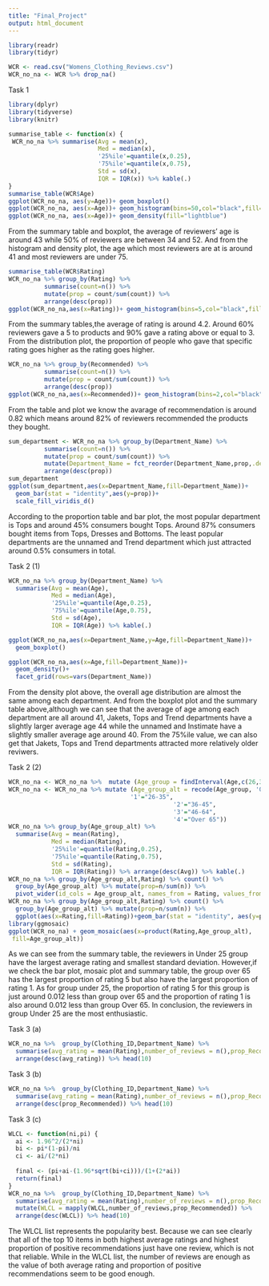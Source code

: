 ```yaml
---
title: "Final_Project"
output: html_document
---
```


```r
library(readr)
library(tidyr)

WCR <- read.csv("Womens_Clothing_Reviews.csv") 
WCR_no_na <- WCR %>% drop_na()
```

Task 1
```r
library(dplyr)
library(tidyverse)
library(knitr)
```

```r
summarise_table <- function(x) {
 WCR_no_na %>% summarise(Avg = mean(x),
                         Med = median(x),
                         '25%ile'=quantile(x,0.25),
                         '75%ile'=quantile(x,0.75),
                         Std = sd(x),
                         IQR = IQR(x)) %>% kable(.)
}
summarise_table(WCR$Age)
ggplot(WCR_no_na, aes(y=Age))+ geom_boxplot()
ggplot(WCR_no_na, aes(x=Age))+ geom_histogram(bins=50,col="black",fill="lightblue") 
ggplot(WCR_no_na, aes(x=Age))+ geom_density(fill="lightblue")
```

From the summary table and boxplot, the average of reviewers' age is around 43 while 50% of reviewers are between 34 and 52.
And from the histogram and density plot, the age which most reviewers are at is around 41 and most reviewers are under 75.

```r
summarise_table(WCR$Rating)
WCR_no_na %>% group_by(Rating) %>% 
          summarise(count=n()) %>% 
          mutate(prop = count/sum(count)) %>% 
          arrange(desc(prop))
ggplot(WCR_no_na,aes(x=Rating))+ geom_histogram(bins=5,col="black",fill="lightblue")
```
From the summary tables,the average of rating is around 4.2. Around 60% reviewers gave a 5 to products and 90% gave a rating above or equal to 3. 
From the distribution plot, the proportion of people who gave that specific rating goes higher as the rating goes higher.
```r
WCR_no_na %>% group_by(Recommended) %>% 
          summarise(count=n()) %>% 
          mutate(prop = count/sum(count)) %>% 
          arrange(desc(prop))
ggplot(WCR_no_na,aes(x=Recommended))+ geom_histogram(bins=2,col="black",fill="lightblue")
```
From the table and plot we know the avarage of recommendation is around 0.82 which means around 82% of reviewers recommended the products they bought.
```r
sum_department <- WCR_no_na %>% group_by(Department_Name) %>% 
          summarise(count=n()) %>% 
          mutate(prop = count/sum(count)) %>%
          mutate(Department_Name = fct_reorder(Department_Name,prop,.desc=TRUE)) %>%
          arrange(desc(prop))
sum_department          
ggplot(sum_department,aes(x=Department_Name,fill=Department_Name))+
  geom_bar(stat = "identity",aes(y=prop))+
  scale_fill_viridis_d()
```
According to the proportion table and bar plot, the most popular department is Tops and around 45% consumers bought Tops. Around 87% consumers bought items from Tops, Dresses and Bottoms. The least popular departments are the unnamed and Trend department which just attracted around 0.5% consumers in total.

Task 2 (1)
```r
WCR_no_na %>% group_by(Department_Name) %>%
  summarise(Avg = mean(Age),
            Med = median(Age),
            '25%ile'=quantile(Age,0.25),
            '75%ile'=quantile(Age,0.75),
            Std = sd(Age),
            IQR = IQR(Age)) %>% kable(.) 
```

```r
ggplot(WCR_no_na,aes(x=Department_Name,y=Age,fill=Department_Name))+
  geom_boxplot()
```

```r
ggplot(WCR_no_na,aes(x=Age,fill=Department_Name))+
  geom_density()+
  facet_grid(rows=vars(Department_Name))
```
From the density plot above, the overall age distribution are almost the same among each department.
And from the boxplot plot and the summary table above,although we can see that the average of age among each department are all around 41, Jakets, Tops and Trend departments have a slightly larger average age 44 while the unnamed and Instimate have a slightly smaller average age around 40. From the 75%ile value, we can also get that Jakets, Tops and Trend departments attracted more relatively older reviwers. 


Task 2 (2)
```r
WCR_no_na <- WCR_no_na %>%  mutate (Age_group = findInterval(Age,c(26,36,46,65)))
WCR_no_na <- WCR_no_na %>% mutate (Age_group_alt = recode(Age_group, '0'="Under 25",
                                  '1'="26-35",
                                              '2'="36-45",
                                              '3'="46-64",
                                              '4'="Over 65"))
WCR_no_na %>% group_by(Age_group_alt) %>%
  summarise(Avg = mean(Rating),
            Med = median(Rating),
            '25%ile'=quantile(Rating,0.25),
            '75%ile'=quantile(Rating,0.75),
            Std = sd(Rating),
            IQR = IQR(Rating)) %>% arrange(desc(Avg)) %>% kable(.) 
WCR_no_na %>% group_by(Age_group_alt,Rating) %>% count() %>% 
  group_by(Age_group_alt) %>% mutate(prop=n/sum(n)) %>% 
  pivot_wider(id_cols = Age_group_alt, names_from = Rating, values_from = prop) 
WCR_no_na %>% group_by(Age_group_alt,Rating) %>% count() %>% 
  group_by(Age_group_alt) %>% mutate(prop=n/sum(n)) %>%
  ggplot(aes(x=Rating,fill=Rating))+geom_bar(stat = "identity", aes(y=prop))+facet_grid(~Age_group_alt)
library(ggmosaic)
ggplot(WCR_no_na) + geom_mosaic(aes(x=product(Rating,Age_group_alt),
 fill=Age_group_alt))

```

As we can see from the summary table, the reviewers in Under 25 group have the largest average rating and smallest standard deviation. 
However,if we check the bar plot, mosaic plot and summary table, the group over 65 has the largest proportion of rating 5 but also have the largest proportion of rating 1. As for group under 25, the proportion of rating 5 for this group is just around 0.012 less than group over 65 and the proportion of rating 1 is also around 0.012 less than group Over 65.
In conclusion, the reviewers in group Under 25 are the most enthusiastic.


Task 3 (a)

```r
WCR_no_na %>%  group_by(Clothing_ID,Department_Name) %>%
  summarise(avg_rating = mean(Rating),number_of_reviews = n(),prop_Recommended=sum(Recommended)/n()) %>%
  arrange(desc(avg_rating)) %>% head(10)
```

Task 3 (b)

```r
WCR_no_na %>%  group_by(Clothing_ID,Department_Name) %>%
  summarise(avg_rating = mean(Rating),number_of_reviews = n(),prop_Recommended=sum(Recommended)/n()) %>%
  arrange(desc(prop_Recommended)) %>% head(10)
```

Task 3 (c)

```r
WLCL <- function(ni,pi) {
  ai <- 1.96^2/(2*ni)
  bi <- pi*(1-pi)/ni
  ci <- ai/(2*ni)
  
  final <- (pi+ai-(1.96*sqrt(bi+ci)))/(1+(2*ai))
  return(final)
}
WCR_no_na %>%  group_by(Clothing_ID,Department_Name) %>%
  summarise(avg_rating = mean(Rating),number_of_reviews = n(),prop_Recommended=sum(Recommended)/n()) %>%
  mutate(WLCL = mapply(WLCL,number_of_reviews,prop_Recommended)) %>% 
  arrange(desc(WLCL)) %>% head(10)
```

The WLCL list represents the popularity best.
Because we can see clearly that all of the top 10 items in both highest average ratings and highest proportion of positive recommendations just have one review, which is not that reliable.
While in the WLCL list, the number of reviews are enough as the value of both average rating and proportion of positive recommendations seem to be good enough.

